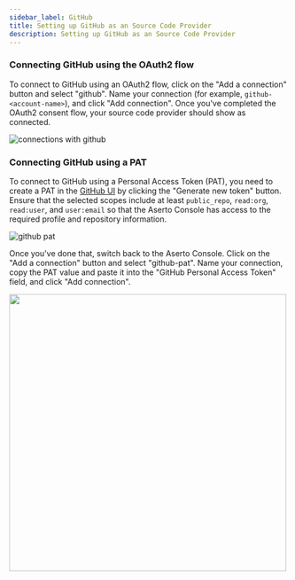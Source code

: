 ```yaml
---
sidebar_label: GitHub
title: Setting up GitHub as an Source Code Provider
description: Setting up GitHub as an Source Code Provider
---
```


### Connecting GitHub using the OAuth2 flow

To connect to GitHub using an OAuth2 flow, click on the "Add a connection" button and select "github". Name
your connection (for example, `github-<account-name>`), and click "Add connection". Once you've completed the
OAuth2 consent flow, your source code provider should show as connected.

![connections with github](/connections-with-github.png)

### Connecting GitHub using a PAT

To connect to GitHub using a Personal Access Token (PAT), you need to create a PAT in the
[GitHub UI](https://github.com/settings/tokens) by clicking the "Generate new token" button.
Ensure that the selected scopes include at least `public_repo`, `read:org`, `read:user`, and `user:email`
so that the Aserto Console has access to the required profile and repository information.

![github pat](/github-pat.png)

Once you've done that, switch back to the Aserto Console. Click on the "Add a connection" button and
select "github-pat". Name your connection, copy the PAT value and paste it into the
"GitHub Personal Access Token" field, and click "Add connection".

[<img src="/connect-github-pat.png" width="500px" />](/connect-github-pat.png)